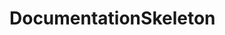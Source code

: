 
<Meta
  title="Components/DocumentationSkeleton"
  component={DocumentationSkeleton}
/>

# DocumentationSkeleton

<Canvas>
  <Story name="DocumentationSkeleton">
    <DocumentationSkeleton />
  </Story>
</Canvas>
